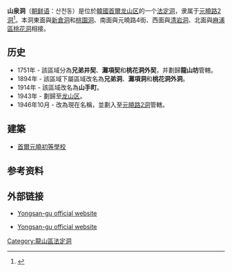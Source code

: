 {{Infobox Korean settlement
| title=山泉洞
| img= 
| imgwidth= 
| imgcaption=
| hangul=산천동
| hanja=山泉洞
| rr=Sancheon-dong
| mr=Sanch'ŏn-tong
| area_km2=
| pop=
| popnote=
| popyear=
| popden_km2= 
| popdennote=
| divs=
| map=
| mapcaption=
}}
'''山泉洞'''（[[朝鲜语|朝鲜语]]：산천동）是位於[[大韓民國|韓國]][[首爾|首爾]][[龙山区_(首尔)|龙山区]]的一个[[法定洞|法定洞]]，隶属于[[元曉路洞|元曉路2洞]]<ref name="encyber">{{cite web |url=http://www.encyber.com/search_w/ctdetail.php?masterno=763895&contentno=763895 |title=산천동 (Sancheon-dong 山泉洞) |publisher=Doosan Encyclopedia |accessdate=2008-04-21 |language=ko |archive-date=2013-01-22 |archive-url=https://archive.is/20130122165510/http://www.encyber.com/search_w/ctdetail.php?masterno=763895&contentno=763895 |dead-url=yes }}</ref>。本洞東面與[[新倉洞|新倉洞]]和[[桃園洞|桃園洞]]、南面與元曉路4街、西面與[[清岩洞|清岩洞]]、北面與[[麻浦區|麻浦區]][[桃花洞|桃花洞]]相接。

==历史==
*1751年 - 該區域分為'''兄弟井契'''、'''灘項契'''和'''桃花洞外契'''，并劃歸'''龍山坊'''管轄。
*1894年 - 該區域下屬區域改名為'''兄弟洞'''、'''灘項洞'''和'''桃花洞外洞'''。
*1914年 - 該區域改名為'''山手町'''。
*1943年 - 劃歸至[[龙山区_(首尔)|龙山区]]。
*1946年10月 - 改為現在名稱，並劃入至[[元曉路洞|元曉路2洞]]管轄。

==建築==
*[[首爾元曉初等學校|首爾元曉初等學校]]

==参考资料==
{{Reflist}}

==外部链接==
*{{en}} [https://web.archive.org/web/20070928234341/http://yongsan.go.kr/eng/ Yongsan-gu official website]
*{{ko}} [http://yongsan.go.kr/ Yongsan-gu official website]

{{首尔特别市龙山区}}

[[Category:龍山區法定洞|Category:龍山區法定洞]]